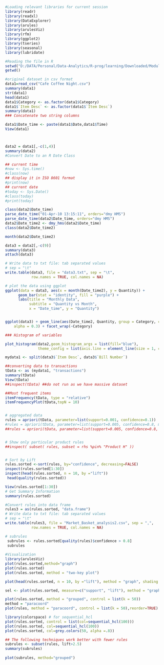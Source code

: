 ```r
#Loading relevant libraries for current session
library(readr)
library(readxl)
library(DataExplorer)
library(arules)
library(arulesViz)
library(rfm)
library(ggplot2)
library(tseries)
library(seasonal)
library(lubridate)

#Reading the file in R
setwd("D:/DATA/Personal/Data-Analytics/R-prog/learning/Downloaded/Module-MRA/Project")
getwd()

#original dataset in csv format
data1=read_csv("Cafe Coffee Night.csv")
summary(data1)
str(data1)
head(data1)
data1$Category <- as.factor(data1$Category)
data1$`Item Desc` <- as.factor(data1$`Item Desc`)
summary(data1)
### Concatenate two string columns

data1$Date_time <- paste(data1$Date,data1$Time)
View(data1)



data2 = data1[,-c(1,4)]
summary(data2)
#Convert Date to an R Date Class

## current time
#now <- Sys.time()
#class(now)
## display it in ISO 8601 format
#print(now)
## current date
#today <- Sys.Date()
#class(today)
#print(today)

class(data2$Date_time)
parse_date_time("01-Apr-10 13:15:11", orders="dmy HMS")
parse_date_time(data2$Date_time, orders="dmy HMS")
data2$Date_time2 <- dmy_hms(data2$Date_time)
class(data2$Date_time2)

month(data2$Date_time2)

data3 = data2[,-c(9)]
summary(data3)
attach(data3)

# Write data to txt file: tab separated values
# sep = "\t"
write.table(data3, file = "data3.txt", sep = "\t",
            row.names = TRUE, col.names = NA)

# plot the data using ggplot
ggplot(data = data3, aes(x = month(Date_time2), y = Quantity)) +
      geom_bar(stat = "identity", fill = "purple") +
      labs(title = "Monthly Data",
           subtitle = "Quantity vs Month",
           x = "Date_time", y = "Quantity")


ggplot(data3) + geom_line(aes(Date_time2, Quantity, group = Category, color = Quantity), 
    alpha = 0.3) + facet_wrap(~Category)

```


```r

### Histogram of variables 

plot_histogram(data2,geom_histogram_args = list(fill="blue"),
               theme_config = list(axis.line = element_line(size = 1, colour = "green"), strip.background = element_rect(color = "red", fill = "yellow")))  ## checking the distribution of variables 


```


```r
mydata1 <- split(data3$`Item Desc`, data3$`Bill Number`)

##converting data to transactions
tData <- as (mydata1, "transactions")
summary(tData)
View(tData)
##inspect(tData) ##do not run as we have massive dataset

##Most frequent items
itemFrequency(tData, type = "relative")
itemFrequencyPlot(tData,topN = 10)


# aggregated data
rules = apriori(tData, parameter=list(support=0.001, confidence=0.1))
#rules = apriori(tData, parameter=list(support=0.005, confidence=0.8, minlen = 3))
##rules = apriori(tData, parameter=list(support=0.005, confidence=0.8, maxlen = 4))


# Show only particular product rules 
##inspect( subset( rules, subset = rhs %pin% "Product H" )) 


# Sort by Lift
rules.sorted <-sort(rules, by="confidence", decreasing=FALSE)
inspect(rules.sorted[1:30])
inspect(head(rules.sorted, n = 10, by ="lift"))
 head(quality(rules.sorted))

View(rules.sorted[1:30])
# Get Summary Information
summary(rules.sorted)

#Convert rules into data frame 
rules3 = as(rules.sorted, "data.frame") 
# Write data to txt file: tab separated values
# sep = "\t"
write.table(rules3, file = "Market_Basket_analysis2.csv", sep = ",",
            row.names = TRUE, col.names = NA)

# subrules
 subrules <- rules.sorted[quality(rules)$confidence > 0.8]
 subrules
 
#Visualization
library(arulesViz)
plot(rules.sorted,method="graph")
plot(rules.sorted)
plot(rules.sorted, method = "two-key plot")

plot(head(rules.sorted, n = 10, by ="lift"), method = "graph", shading = NA)

sel <- plot(rules.sorted, measure=c("support", "lift"), method = "graph",shading = "confidence", interactive = TRUE)

plot(rules.sorted, method = "grouped", control = list(k = 50))
method = "paracoord"
plot(rules, method = "paracoord", control = list(k = 50),reorder=TRUE)

library(colorspace) # for sequential_hcl
plot(rules.sorted, control = list(col=sequential_hcl(100)))
plot(rules.sorted, col=sequential_hcl(100))
plot(rules.sorted, col=grey.colors(50, alpha =.8))

## The following techniques work better with fewer rules
subrules <- subset(rules, lift>2.5)
summary(subrules)
  
plot(subrules, method="grouped")

```